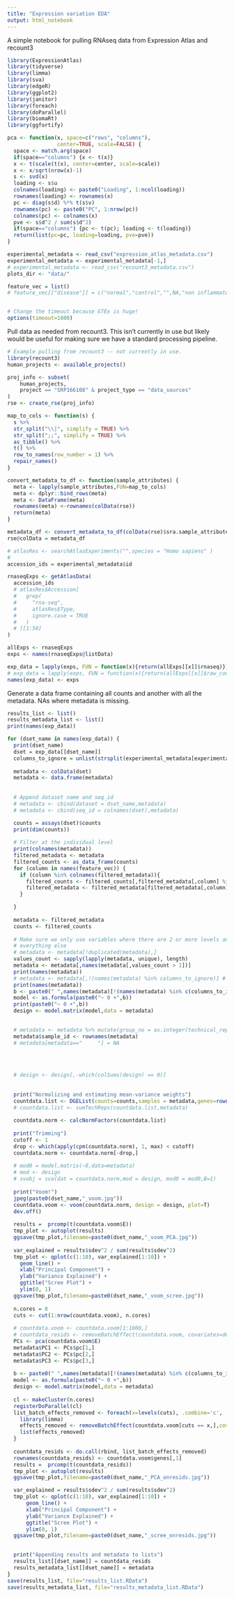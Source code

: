 ```yaml
---
title: "Expression variation EDA"
output: html_notebook
---
```


A simple notebook for pulling RNAseq data from Expression Atlas and recount3

```r
library(ExpressionAtlas)
library(tidyverse)
library(limma)
library(sva)
library(edgeR)
library(ggplot2)
library(janitor)
library(foreach)
library(doParallel)
library(biomaRt)
library(ggfortify)

pca <- function(x, space=c("rows", "columns"),
                center=TRUE, scale=FALSE) {
  space <- match.arg(space)
  if(space=="columns") {x <- t(x)}
  x <- t(scale(t(x), center=center, scale=scale))
  x <- x/sqrt(nrow(x)-1)
  s <- svd(x)
  loading <- s$u
  colnames(loading) <- paste0("Loading", 1:ncol(loading))
  rownames(loading) <- rownames(x)
  pc <- diag(s$d) %*% t(s$v)
  rownames(pc) <- paste0("PC", 1:nrow(pc))
  colnames(pc) <- colnames(x)
  pve <- s$d^2 / sum(s$d^2)
  if(space=="columns") {pc <- t(pc); loading <- t(loading)}
  return(list(pc=pc, loading=loading, pve=pve))
}

experimental_metadata <- read_csv("expression_atlas_metadata.csv")
experimental_metadata <- experimental_metadata[-1,]
# experimental_metadata <- read_csv("recount3_metadata.csv")
plots_dir <- "data/"

feature_vec = list()
# feature_vec[["disease"]] = c("normal","control","",NA,"non inflammatory bowel disease control")


# Change the timeout because GTEx is huge!
options(timeout=1800)
```

Pull data as needed from recount3. This isn't currently in use but likely would be useful for making sure we have a standard processing pipeline.

```r
# Example pulling from recount3 -- not currently in use.
library(recount3)
human_projects <- available_projects()

proj_info <- subset(
    human_projects,
    project == "SRP166108" & project_type == "data_sources"
)
rse <- create_rse(proj_info)

map_to_cols <- function(s) {
  s %>%
  str_split("\\|", simplify = TRUE) %>% 
  str_split(";;", simplify = TRUE) %>% 
  as_tibble() %>%
  t() %>%
  row_to_names(row_number = 1) %>%
  repair_names()
}

convert_metadata_to_df <- function(sample_attributes) {
  meta <- lapply(sample_attributes,FUN=map_to_cols)
  meta <- dplyr::bind_rows(meta)
  meta <- DataFrame(meta)
  rownames(meta) <-rownames(colData(rse))
  return(meta)
}

metadata_df <- convert_metadata_to_df(colData(rse)$sra.sample_attributes)
rse@colData = metadata_df
```

```r
# atlasRes <- searchAtlasExperiments("",species = "Homo sapiens" )
#
accession_ids = experimental_metadata$id

rnaseqExps <- getAtlasData( 
  accession_ids
  # atlasRes$Accession[
  #   grep(
  #     "rna-seq",
  #     atlasRes$Type,
  #     ignore.case = TRUE
  #   )
  # ][1:50]
)

allExps <- rnaseqExps
exps <- names(rnaseqExps@listData)

exp_data = lapply(exps, FUN = function(x){return(allExps[[x]]$rnaseq)})
# exp_data = lapply(exps, FUN = function(x){return(allExps[[x]]$raw_counts)})
names(exp_data) <- exps
```

Generate a data frame containing all counts and another with all the metadata. NAs where metadata is missing.

```r
results_list <- list()
results_metadata_list <- list()
print(names(exp_data))

for (dset_name in names(exp_data)) {
  print(dset_name)
  dset = exp_data[[dset_name]]
  columns_to_ignore = unlist(strsplit(experimental_metadata[experimental_metadata$id == dset_name,]$columns_to_ignore,split=";"))
  
  metadata <- colData(dset)
  metadata <- data.frame(metadata)
  
  
  # Append dataset name and seq_id
  # metadata <- cbind(dataset = dset_name,metadata)
  # metadata <- cbind(seq_id = colnames(dset),metadata)

  counts = assays(dset)$counts
  print(dim(counts))
  
  # Filter at the individual level
  print(colnames(metadata))
  filtered_metadata <- metadata
  filtered_counts <- as_data_frame(counts)
  for (column in names(feature_vec)) {
    if (column %in% colnames(filtered_metadata)){
      filtered_counts <- filtered_counts[,filtered_metadata[,column] %in% feature_vec[[column]]]
      filtered_metadata <- filtered_metadata[filtered_metadata[,column] %in% feature_vec[[column]],]
    }

  }
  
  metadata <- filtered_metadata
  counts <- filtered_counts
  
  # Make sure we only use variables where there are 2 or more levels and build design matrix to incude
  # everything else
  # metadata <- metadata[!duplicated(metadata),]
  values_count <- sapply(lapply(metadata, unique), length) 
  metadata <- metadata[,names(metadata[,values_count > 1])]
  print(names(metadata))
  # metadata <- metadata[,!(names(metadata) %in% columns_to_ignore)] # Leave this in if you want to remove the AtlasAssayGroup
  print(names(metadata))
  b <- paste0(" ",names(metadata)[!(names(metadata) %in% c(columns_to_ignore))], collapse=" +")
  model <- as.formula(paste0("~ 0 +",b))
  print(paste0("~ 0 +",b))
  design <- model.matrix(model,data = metadata)

  
  # metadata <- metadata %>% mutate(group_no = as.integer(technical_replicate_group))
  metadata$sample_id <- rownames(metadata)
  # metadata[metadata=="     "] = NA
  
  
  

  # design <- design[,-which(colSums(design) == 0)]
  
  
  print("Normalizing and estimating mean-variance weights")
  countdata.list <- DGEList(counts=counts,samples = metadata,genes=rownames(dset))
  # countdata.list <- sumTechReps(countdata.list,metadata)
  
  countdata.norm <- calcNormFactors(countdata.list)
  
  print("Trimming")
  cutoff <- 1
  drop <- which(apply(cpm(countdata.norm), 1, max) < cutoff)
  countdata.norm <- countdata.norm[-drop,] 
  
  # mod0 = model.matrix(~0,data=metadata)
  # mod <- design
  # svobj = sva(dat = countdata.norm,mod = design, mod0 = mod0,B=1)
  
  print("Voom!")
  jpeg(paste0(dset_name,"_voom.jpg"))
  countdata.voom <- voom(countdata.norm, design = design, plot=T)
  dev.off()
  
  results =  prcomp(t(countdata.voom$E))
  tmp_plot <- autoplot(results)
  ggsave(tmp_plot,filename=paste0(dset_name,"_voom_PCA.jpg"))
  
  var_explained = results$sdev^2 / sum(results$sdev^2)
  tmp_plot <- qplot(c(1:10), var_explained[1:10]) +
    geom_line() +
    xlab("Principal Component") +
    ylab("Variance Explained") +
    ggtitle("Scree Plot") +
    ylim(0, 1)
  ggsave(tmp_plot,filename=paste0(dset_name,"_voom_scree.jpg"))
  
  n.cores = 8
  cuts <- cut(1:nrow(countdata.voom), n.cores)
  
  # countdata.voom <- countdata.voom[1:1000,]
  # countdata_resids <- removeBatchEffect(countdata.voom, covariates=design)
  PCs <- pca(countdata.voom$E)
  metadata$PC1 <- PCs$pc[1,]
  metadata$PC2 <- PCs$pc[2,]
  metadata$PC3 <- PCs$pc[3,]
  
  b <- paste0(" ",names(metadata)[!(names(metadata) %in% c(columns_to_ignore))], collapse=" +")
  model <- as.formula(paste0("~ 0 +",b))
  design <- model.matrix(model,data = metadata)
  
  cl <- makeCluster(n.cores)
  registerDoParallel(cl)
  list_batch_effects_removed <- foreach(x=levels(cuts), .combine='c', .multicombine=TRUE) %dopar% { 
    library(limma)
    effects_removed <- removeBatchEffect(countdata.voom[cuts == x,],covariates=design) 
    list(effects_removed)
  }
  
  countdata_resids <- do.call(rbind, list_batch_effects_removed)
  rownames(countdata_resids) <- countdata.voom$genes[,1]
  results =  prcomp(t(countdata_resids))
  tmp_plot <- autoplot(results)
  ggsave(tmp_plot,filename=paste0(dset_name,"_PCA_onresids.jpg"))

  var_explained = results$sdev^2 / sum(results$sdev^2)
  tmp_plot <- qplot(c(1:10), var_explained[1:10]) +
      geom_line() +
      xlab("Principal Component") +
      ylab("Variance Explained") +
      ggtitle("Scree Plot") +
      ylim(0, 1)
  ggsave(tmp_plot,filename=paste0(dset_name,"_scree_onresids.jpg"))

  
  print("Appending results and metadata to lists")
  results_list[[dset_name]] = countdata_resids
  results_metadata_list[[dset_name]] = metadata
}
save(results_list, file="results_list.RData")
save(results_metadata_list, file="results_metadata_list.RData")
```

